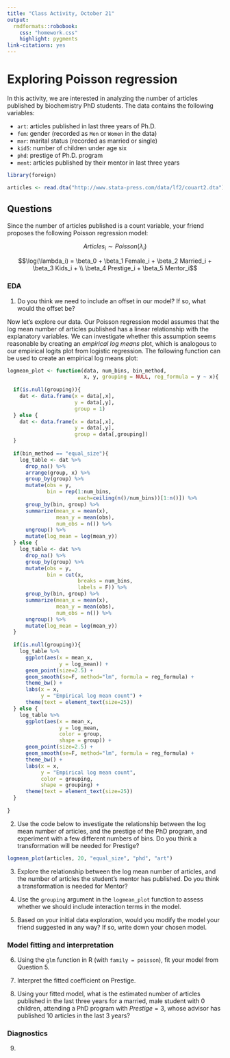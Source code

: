 ```yaml
---
title: "Class Activity, October 21"
output: 
  rmdformats::robobook:
    css: "homework.css"
    highlight: pygments
link-citations: yes
---
```


# Exploring Poisson regression

In this activity, we are interested in analyzing the number of articles published by biochemistry PhD students. The data contains the following variables:

* `art`: articles published in last three years of Ph.D.
* `fem`: gender (recorded as `Men` or `Women` in the data)
* `mar`: marital status (recorded as married or single)
* `kid5`: number of children under age six
* `phd`: prestige of Ph.D. program
* `ment`: articles published by their mentor in last three years

```r
library(foreign)

articles <- read.dta("http://www.stata-press.com/data/lf2/couart2.dta")
```

## Questions

Since the number of articles published is a count variable, your friend proposes the following Poisson regression model:

$$Articles_i \sim Poisson(\lambda_i)$$

$$\log(\lambda_i) = \beta_0 + \beta_1 Female_i + \beta_2 Married_i + \beta_3 Kids_i + \\  \beta_4 Prestige_i + \beta_5 Mentor_i$$

### EDA

1. Do you think we need to include an offset in our model? If so, what would the offset be?

Now let's explore our data. Our Poisson regression model assumes that the log mean number of articles published has a linear relationship with the explanatory variables. We can investigate whether this assumption seems reasonable by creating an *empirical log means* plot, which is analogous to our empirical logits plot from logistic regression. The following function can be used to create an empirical log means plot:

```r
logmean_plot <- function(data, num_bins, bin_method,
                         x, y, grouping = NULL, reg_formula = y ~ x){
  
  if(is.null(grouping)){
    dat <- data.frame(x = data[,x], 
                      y = data[,y],
                      group = 1)
  } else {
    dat <- data.frame(x = data[,x], 
                      y = data[,y],
                      group = data[,grouping])
  }
  
  if(bin_method == "equal_size"){
    log_table <- dat %>%
      drop_na() %>%
      arrange(group, x) %>%
      group_by(group) %>%
      mutate(obs = y,
             bin = rep(1:num_bins,
                       each=ceiling(n()/num_bins))[1:n()]) %>%
      group_by(bin, group) %>%
      summarize(mean_x = mean(x),
                mean_y = mean(obs),
                num_obs = n()) %>%
      ungroup() %>%
      mutate(log_mean = log(mean_y))
  } else {
    log_table <- dat %>%
      drop_na() %>%
      group_by(group) %>%
      mutate(obs = y,
             bin = cut(x, 
                       breaks = num_bins,
                       labels = F)) %>%
      group_by(bin, group) %>%
      summarize(mean_x = mean(x),
                mean_y = mean(obs),
                num_obs = n()) %>%
      ungroup() %>%
      mutate(log_mean = log(mean_y))
  }
  
  if(is.null(grouping)){
    log_table %>%
      ggplot(aes(x = mean_x,
                 y = log_mean)) +
      geom_point(size=2.5) +
      geom_smooth(se=F, method="lm", formula = reg_formula) +
      theme_bw() +
      labs(x = x,
           y = "Empirical log mean count") +
      theme(text = element_text(size=25))
  } else {
    log_table %>%
      ggplot(aes(x = mean_x,
                 y = log_mean,
                 color = group,
                 shape = group)) +
      geom_point(size=2.5) +
      geom_smooth(se=F, method="lm", formula = reg_formula) +
      theme_bw() +
      labs(x = x,
           y = "Empirical log mean count",
           color = grouping,
           shape = grouping) +
      theme(text = element_text(size=25))
  }
  
}
```

2. Use the code below to investigate the relationship between the log mean number of articles, and the prestige of the PhD program, and experiment with a few different numbers of bins. Do you think a transformation will be needed for Prestige?

```r
logmean_plot(articles, 20, "equal_size", "phd", "art")
```

3. Explore the relationship between the log mean number of articles, and the number of articles the student's mentor has published. Do you think a transformation is needed for Mentor?

4. Use the `grouping` argument in the `logmean_plot` function to assess whether we should include interaction terms in the model.

5. Based on your initial data exploration, would you modify the model your friend suggested in any way? If so, write down your chosen model.

### Model fitting and interpretation

6. Using the `glm` function in R (with `family = poisson`), fit your model from Question 5. 

7. Interpret the fitted coefficient on Prestige.

8. Using your fitted model, what is the estimated number of articles published in the last three years for a married, male student with 0 children, attending a PhD program with $Prestige = 3$, whose advisor has published 10 articles in the last 3 years?

### Diagnostics

9. 